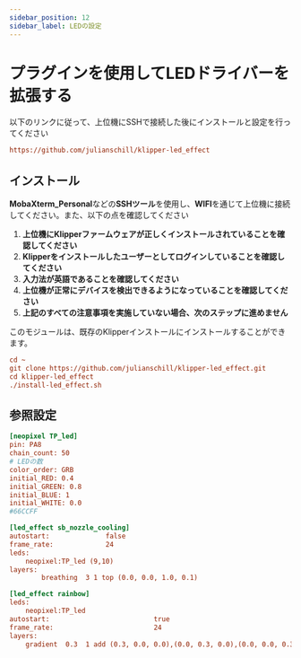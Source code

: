 ```yaml
---
sidebar_position: 12
sidebar_label: LEDの設定
---
```



# プラグインを使用してLEDドライバーを拡張する

以下のリンクに従って、上位機にSSHで接続した後にインストールと設定を行ってください

```cfg
https://github.com/julianschill/klipper-led_effect
```

## インストール

**MobaXterm_Personal**などの**SSHツール**を使用し、**WIFI**を通じて上位機に接続してください。また、以下の点を確認してください

1. **上位機にKlipperファームウェアが正しくインストールされていることを確認してください**
2. **Klipperをインストールしたユーザーとしてログインしていることを確認してください**
3. **入力法が英語であることを確認してください**
4. **上位機が正常にデバイスを検出できるようになっていることを確認してください**
5. **上記のすべての注意事項を実施していない場合、次のステップに進めません**

このモジュールは、既存のKlipperインストールにインストールすることができます。

```cfg
cd ~
git clone https://github.com/julianschill/klipper-led_effect.git
cd klipper-led_effect
./install-led_effect.sh
```

## 参照設定

```cfg
[neopixel TP_led]
pin: PA8
chain_count: 50
# LEDの数
color_order: GRB
initial_RED: 0.4    
initial_GREEN: 0.8
initial_BLUE: 1
initial_WHITE: 0.0
#66CCFF 

[led_effect sb_nozzle_cooling]
autostart:              false
frame_rate:             24
leds:
    neopixel:TP_led (9,10)
layers:
        breathing  3 1 top (0.0, 0.0, 1.0, 0.1)

[led_effect rainbow]
leds:
    neopixel:TP_led
autostart:                          true
frame_rate:                         24
layers:
    gradient  0.3  1 add (0.3, 0.0, 0.0),(0.0, 0.3, 0.0),(0.0, 0.0, 0.3)

```

